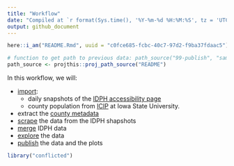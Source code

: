 ```yaml
---
title: "Workflow"
date: "Compiled at `r format(Sys.time(), '%Y-%m-%d %H:%M:%S', tz = 'UTC')` UTC"
output: github_document
---
```


```r
here::i_am("README.Rmd", uuid = "c0fce685-fcbc-40c7-97d2-f9ba37fdaac5")

# function to get path to previous data: path_source("99-publish", "sample.csv")
path_source <- projthis::proj_path_source("README")
```

In this workflow, we will:

- [import](00-import.md):
   - daily snapshots of the [IDPH accessibility page](https://coronavirus.iowa.gov/pages/access)
   - county population from [ICIP](https://www.icip.iastate.edu/tables/population/counties-estimates) at Iowa State University.
- extract the [county metadata](01-county-metadata.md)
- [scrape](02-scrape-idph.md) the data from the IDPH shapshots
- [merge](03-merge.md) IDPH data
- [explore](04-explore.md) the data
- [publish](99-publish.md) the data and the plots

```r
library("conflicted")
```
